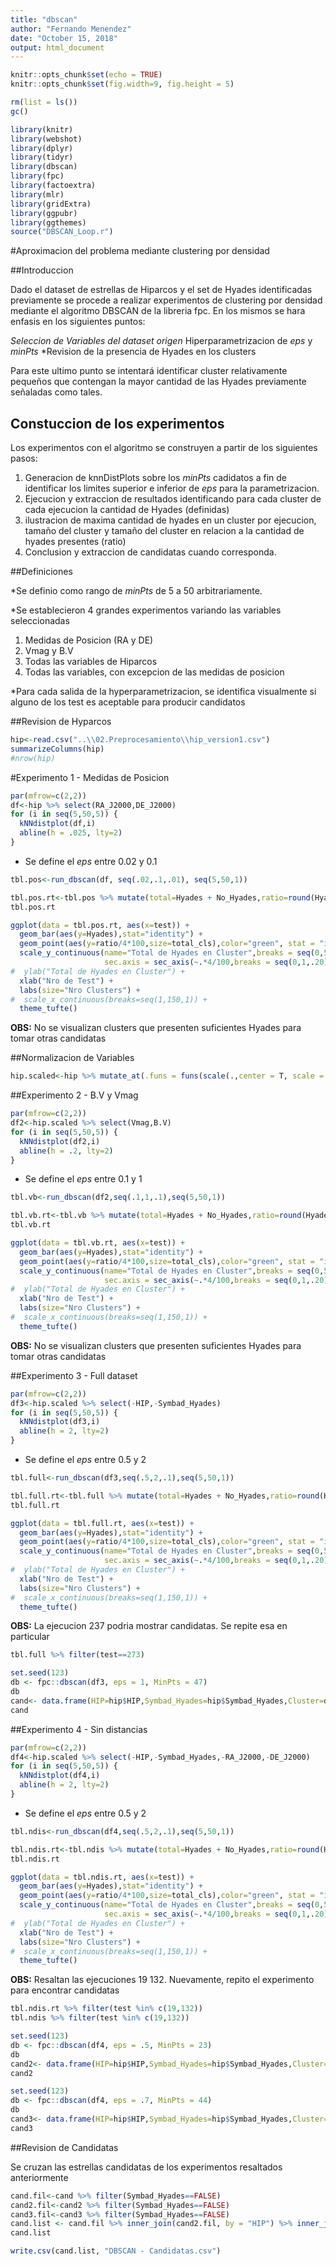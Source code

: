 ```yaml
---
title: "dbscan"
author: "Fernando Menendez"
date: "October 15, 2018"
output: html_document
---
```


```r
knitr::opts_chunk$set(echo = TRUE)
knitr::opts_chunk$set(fig.width=9, fig.height = 5) 

rm(list = ls())
gc()

library(knitr)
library(webshot)
library(dplyr)
library(tidyr)
library(dbscan)
library(fpc)
library(factoextra)
library(mlr)
library(gridExtra)
library(ggpubr)
library(ggthemes)
source("DBSCAN_Loop.r")
```


#Aproximacion del problema mediante clustering por densidad

##Introduccion

Dado el dataset de estrellas de Hiparcos y el set de Hyades identificadas previamente se procede a realizar experimentos de clustering por densidad mediante el algoritmo DBSCAN de la libreria fpc.
En los mismos se hara enfasis en los siguientes puntos:

*Seleccion de Variables del dataset origen
*Hiperparametrizacion de _eps_ y _minPts_
*Revision de la presencia de Hyades en los clusters

Para este ultimo punto se intentará identificar cluster relativamente pequeños que contengan la mayor cantidad de las Hyades previamente señaladas como tales.


## Constuccion de los experimentos

Los experimentos con el algoritmo se construyen a partir de los siguientes pasos:

1. Generacion de knnDistPlots sobre los _minPts_ cadidatos a fin de identificar los limites superior e inferior de _eps_ para la parametrizacion.
2. Ejecucion y extraccion de resultados identificando para cada cluster de cada ejecucion la cantidad de Hyades (definidas)
3. ilustracion de maxima cantidad de hyades en un cluster por ejecucion, tamaño del cluster y tamaño del cluster en relacion a la cantidad de hyades presentes (ratio)
4. Conclusion y extraccion de candidatas cuando corresponda.

##Definiciones

*Se definio como rango de _minPts_ de 5 a 50 arbitrariamente.

*Se establecieron 4 grandes experimentos variando las variables seleccionadas

1. Medidas de Posicion (RA y DE)
2. Vmag y B.V
3. Todas las variables de Hiparcos
4. Todas las variables, con excepcion de las medidas de posicion

*Para cada salida de la hyperparametrizacion, se identifica visualmente si alguno de los test es aceptable para producir candidatos

##Revision de Hyparcos

```r
hip<-read.csv("..\\02.Preprocesamiento\\hip_version1.csv")
summarizeColumns(hip)
#nrow(hip)
```


#Experimento 1 - Medidas de Posicion


```r
par(mfrow=c(2,2))
df<-hip %>% select(RA_J2000,DE_J2000)
for (i in seq(5,50,5)) {
  kNNdistplot(df,i)
  abline(h = .025, lty=2)
}

```

* Se define el _eps_ entre 0.02 y 0.1

```r
tbl.pos<-run_dbscan(df, seq(.02,.1,.01), seq(5,50,1))
```

```r
tbl.pos.rt<-tbl.pos %>% mutate(total=Hyades + No_Hyades,ratio=round(Hyades/total,2)) %>% filter(cls!=0) %>% group_by(test) %>% mutate(total_cls=n()) %>% filter(Hyades==max(Hyades),ratio>.2) %>% ungroup() %>% arrange(test)
tbl.pos.rt
```


```r
ggplot(data = tbl.pos.rt, aes(x=test)) +
  geom_bar(aes(y=Hyades),stat="identity") +
  geom_point(aes(y=ratio/4*100,size=total_cls),color="green", stat = "identity") +
  scale_y_continuous(name="Total de Hyades en Cluster",breaks = seq(0,50,5),
                     sec.axis = sec_axis(~.*4/100,breaks = seq(0,1,.20), name = "% Hyades en Cluster")) +
#  ylab("Total de Hyades en Cluster") +
  xlab("Nro de Test") +
  labs(size="Nro Clusters") +
#  scale_x_continuous(breaks=seq(1,150,1)) +
  theme_tufte()
```


__OBS:__ No se visualizan clusters que presenten suficientes Hyades para tomar otras candidatas




##Normalizacion de Variables
```r
hip.scaled<-hip %>% mutate_at(.funs = funs(scale(.,center = T, scale = T)), .vars = vars(-HIP,-Symbad_Hyades))

```

##Experimento 2 - B.V y Vmag

```r
par(mfrow=c(2,2))
df2<-hip.scaled %>% select(Vmag,B.V)
for (i in seq(5,50,5)) {
  kNNdistplot(df2,i)
  abline(h = .2, lty=2)
}

```


* Se define el _eps_ entre 0.1 y 1

```r
tbl.vb<-run_dbscan(df2,seq(.1,1,.1),seq(5,50,1))
```


```r
tbl.vb.rt<-tbl.vb %>% mutate(total=Hyades + No_Hyades,ratio=round(Hyades/total,2)) %>% filter(cls!=0) %>% group_by(test) %>% mutate(total_cls=n()) %>% filter(Hyades==max(Hyades), ratio>.1) %>% ungroup() %>% arrange(desc(ratio))
tbl.vb.rt
```


```r
ggplot(data = tbl.vb.rt, aes(x=test)) +
  geom_bar(aes(y=Hyades),stat="identity") +
  geom_point(aes(y=ratio/4*100,size=total_cls),color="green", stat = "identity") +
  scale_y_continuous(name="Total de Hyades en Cluster",breaks = seq(0,50,5),
                     sec.axis = sec_axis(~.*4/100,breaks = seq(0,1,.20), name = "% Hyades en Cluster")) +
#  ylab("Total de Hyades en Cluster") +
  xlab("Nro de Test") +
  labs(size="Nro Clusters") +
#  scale_x_continuous(breaks=seq(1,150,1)) +
  theme_tufte()
```

__OBS:__ No se visualizan clusters que presenten suficientes Hyades para tomar otras candidatas


##Experimento 3 - Full dataset

```r
par(mfrow=c(2,2))
df3<-hip.scaled %>% select(-HIP,-Symbad_Hyades)
for (i in seq(5,50,5)) {
  kNNdistplot(df3,i)
  abline(h = 2, lty=2)
}

```

* Se define el _eps_ entre 0.5 y 2

```r
tbl.full<-run_dbscan(df3,seq(.5,2,.1),seq(5,50,1))
```


```r
tbl.full.rt<-tbl.full %>% mutate(total=Hyades + No_Hyades,ratio=round(Hyades/total,2)) %>% filter(cls!=0) %>% group_by(test) %>% mutate(total_cls=n()) %>% filter(Hyades==max(Hyades), ratio>.5) %>% ungroup() %>% arrange(desc(ratio))
tbl.full.rt
```


```r
ggplot(data = tbl.full.rt, aes(x=test)) +
  geom_bar(aes(y=Hyades),stat="identity") +
  geom_point(aes(y=ratio/4*100,size=total_cls),color="green", stat = "identity") +
  scale_y_continuous(name="Total de Hyades en Cluster",breaks = seq(0,50,5),
                     sec.axis = sec_axis(~.*4/100,breaks = seq(0,1,.20), name = "% Hyades en Cluster")) +
#  ylab("Total de Hyades en Cluster") +
  xlab("Nro de Test") +
  labs(size="Nro Clusters") +
#  scale_x_continuous(breaks=seq(1,150,1)) +
  theme_tufte()
```

__OBS:__ La ejecucion 237 podria mostrar candidatas. Se repite esa en particular

```r
tbl.full %>% filter(test==273)
```

```r
set.seed(123)
db <- fpc::dbscan(df3, eps = 1, MinPts = 47)
db
cand<- data.frame(HIP=hip$HIP,Symbad_Hyades=hip$Symbad_Hyades,Cluster=db$cluster) %>% filter(Cluster==3)
cand
```

##Experimento 4 - Sin distancias

```r
par(mfrow=c(2,2))
df4<-hip.scaled %>% select(-HIP,-Symbad_Hyades,-RA_J2000,-DE_J2000)
for (i in seq(5,50,5)) {
  kNNdistplot(df4,i)
  abline(h = 2, lty=2)
}

```


* Se define el _eps_ entre 0.5 y 2

```r
tbl.ndis<-run_dbscan(df4,seq(.5,2,.1),seq(5,50,1))
```


```r
tbl.ndis.rt<-tbl.ndis %>% mutate(total=Hyades + No_Hyades,ratio=round(Hyades/total,2)) %>% filter(cls!=0) %>% group_by(test) %>% mutate(total_cls=n()) %>% filter(Hyades==max(Hyades), ratio>.5) %>% ungroup() %>% arrange(desc(ratio))
tbl.ndis.rt
```


```r
ggplot(data = tbl.ndis.rt, aes(x=test)) +
  geom_bar(aes(y=Hyades),stat="identity") +
  geom_point(aes(y=ratio/4*100,size=total_cls),color="green", stat = "identity") +
  scale_y_continuous(name="Total de Hyades en Cluster",breaks = seq(0,50,5),
                     sec.axis = sec_axis(~.*4/100,breaks = seq(0,1,.20), name = "% Hyades en Cluster")) +
#  ylab("Total de Hyades en Cluster") +
  xlab("Nro de Test") +
  labs(size="Nro Clusters") +
#  scale_x_continuous(breaks=seq(1,150,1)) +
  theme_tufte()
```

__OBS:__ Resaltan las ejecuciones 19 132. Nuevamente, repito el experimento para encontrar candidatas

```r
tbl.ndis.rt %>% filter(test %in% c(19,132))
tbl.ndis %>% filter(test %in% c(19,132))
```
```r
set.seed(123)
db <- fpc::dbscan(df4, eps = .5, MinPts = 23)
db
cand2<- data.frame(HIP=hip$HIP,Symbad_Hyades=hip$Symbad_Hyades,Cluster=db$cluster) %>% filter(Cluster==2) %>% arrange(HIP)
cand2

set.seed(123)
db <- fpc::dbscan(df4, eps = .7, MinPts = 44)
db
cand3<- data.frame(HIP=hip$HIP,Symbad_Hyades=hip$Symbad_Hyades,Cluster=db$cluster) %>% filter(Cluster==2) %>% arrange(HIP)
cand3
```



##Revision de Candidatas

Se cruzan las estrellas candidatas de los experimentos resaltados anteriormente

```r
cand.fil<-cand %>% filter(Symbad_Hyades==FALSE)
cand2.fil<-cand2 %>% filter(Symbad_Hyades==FALSE)
cand3.fil<-cand3 %>% filter(Symbad_Hyades==FALSE)
cand.list <- cand.fil %>% inner_join(cand2.fil, by = "HIP") %>% inner_join(cand3.fil, by = "HIP") %>% select(HIP)
cand.list
```




```r
write.csv(cand.list, "DBSCAN - Candidatas.csv")
```

